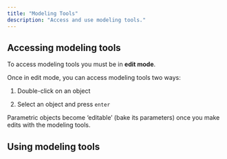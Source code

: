 ```yaml
---
title: "Modeling Tools"
description: "Access and use modeling tools."
---
```


## Accessing modeling tools

To access modeling tools you must be in **edit mode**.&#x20;

Once in edit mode, you can access modeling tools two ways:&#x20;

1. Double-click on an object

2. Select an object and press `enter`

<Info>
  Parametric objects become ‘editable’ (bake its parameters) once you make edits with the modeling tools.
</Info>

## Using modeling tools



<AccordionGroup>
  <Accordion title="Supported modeling tools" defaultOpen={false}>

  </Accordion>

  <Accordion title="New Accordion" defaultOpen="false">

  </Accordion>
</AccordionGroup>